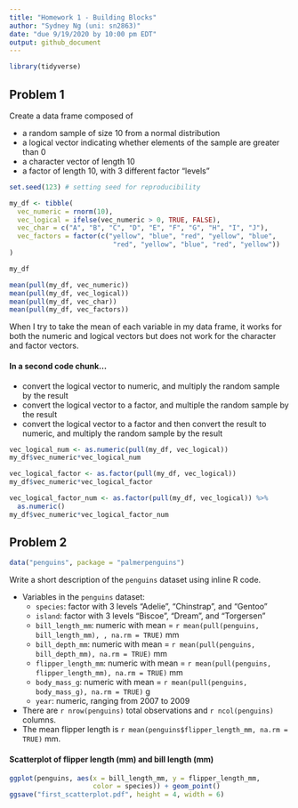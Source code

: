 ```yaml
---
title: "Homework 1 - Building Blocks"
author: "Sydney Ng (uni: sn2863)"
date: "due 9/19/2020 by 10:00 pm EDT"
output: github_document
---
```


```r
library(tidyverse)
```

## Problem 1

Create a data frame composed of

* a random sample of size 10 from a normal distribution
* a logical vector indicating whether elements of the sample are greater than 0
* a character vector of length 10
* a factor of length 10, with 3 different factor "levels"

```r
set.seed(123) # setting seed for reproducibility

my_df <- tibble(
  vec_numeric = rnorm(10),
  vec_logical = ifelse(vec_numeric > 0, TRUE, FALSE),
  vec_char = c("A", "B", "C", "D", "E", "F", "G", "H", "I", "J"),
  vec_factors = factor(c("yellow", "blue", "red", "yellow", "blue", 
                          "red", "yellow", "blue", "red", "yellow"))
)

my_df

mean(pull(my_df, vec_numeric))
mean(pull(my_df, vec_logical))
mean(pull(my_df, vec_char))
mean(pull(my_df, vec_factors))
```

When I try to take the mean of each variable in my data frame, it works for both the numeric and logical vectors but does not work for the character and factor vectors.

#### In a second code chunk...

* convert the logical vector to numeric, and multiply the random sample by the result
* convert the logical vector to a factor, and multiple the random sample by the result
* convert the logical vector to a factor and then convert the result to numeric, and multiply the random sample by the result

```r
vec_logical_num <- as.numeric(pull(my_df, vec_logical))
my_df$vec_numeric*vec_logical_num

vec_logical_factor <- as.factor(pull(my_df, vec_logical))
my_df$vec_numeric*vec_logical_factor

vec_logical_factor_num <- as.factor(pull(my_df, vec_logical)) %>%
  as.numeric()
my_df$vec_numeric*vec_logical_factor_num
```

## Problem 2

```r
data("penguins", package = "palmerpenguins")
```

Write a short description of the `penguins` dataset using inline R code.

* Variables in the `penguins` dataset:
  * `species`: factor with 3 levels "Adelie", "Chinstrap", and "Gentoo"
  * `island`: factor with 3 levels "Biscoe", "Dream", and "Torgersen"
  * `bill_length_mm`: numeric with mean = `r mean(pull(penguins, bill_length_mm), , na.rm = TRUE)` mm
  * `bill_depth_mm`: numeric with mean = `r mean(pull(penguins, bill_depth_mm), na.rm = TRUE)` mm
  * `flipper_length_mm`: numeric with mean = `r mean(pull(penguins, flipper_length_mm), na.rm = TRUE)` mm
  * `body_mass_g`: numeric with mean = `r mean(pull(penguins, body_mass_g), na.rm = TRUE)` g
  * `year`: numeric, ranging from 2007 to 2009
* There are `r nrow(penguins)` total observations and `r ncol(penguins)` columns.
* The mean flipper length is `r mean(penguins$flipper_length_mm, na.rm = TRUE)` mm.

#### Scatterplot of flipper length (mm) and bill length (mm)
```r
ggplot(penguins, aes(x = bill_length_mm, y = flipper_length_mm, 
                     color = species)) + geom_point()
ggsave("first_scatterplot.pdf", height = 4, width = 6)
```

